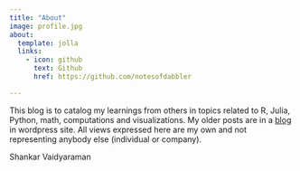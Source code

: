 ```yaml
---
title: "About"
image: profile.jpg
about:
  template: jolla
  links:
    - icon: github
      text: Github
      href: https://github.com/notesofdabbler

---
```


This blog is to catalog my learnings from others in topics related to R, Julia, Python, math, computations and visualizations. My older posts are in a [blog](https://notesofdabbler.wordpress.com/) in wordpress site. All views expressed here are my own and not representing anybody else (individual or company).

Shankar Vaidyaraman
